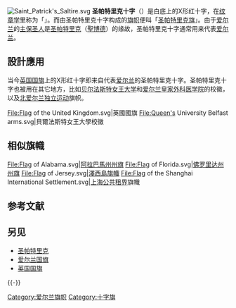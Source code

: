 {{unreferenced|time=2012-03-29T17:14:39+00:00}}
{{NoteTA
|G1=People
|T=zh-cn:圣帕特里克十字;zh-tw:聖派屈克十字;zh-hk:聖派翠克十字;
}}

[[File:Saint_Patrick's_Saltire.svg|thumb]]
'''圣帕特里克十字'''（{{lang-ga|Cros Phádraig}}）是白底上的X形红十字，在[[纹章学|纹章学]]里称为「{{lang|en|blazoned Argent}}」。而由圣帕特里克十字构成的[[旗帜|旗帜]]便叫「[[圣帕特里克旗|圣帕特里克旗]]」。由于[[爱尔兰|爱尔兰]]的[[主保圣人|主保圣人]]是[[圣帕特里克|圣帕特里克]]（[[聖博德|聖博德]]）的缘故，圣帕特里克十字通常用来代表[[爱尔兰|爱尔兰]]。

==設計應用==
当今[[英国国旗|英国国旗]]上的X形红十字即来自代表[[爱尔兰|爱尔兰]]的圣帕特里克十字。圣帕特里克十字也被用在其它地方，比如[[贝尔法斯特女王大学|贝尔法斯特女王大学]]和[[爱尔兰皇家外科医学院|爱尔兰皇家外科医学院]]的校徽，以及[[北爱尔兰独立运动|北爱尔兰独立运动]]旗帜。

<gallery>
File:Flag of the United Kingdom.svg|英國國旗
File:Queen's University Belfast arms.svg|貝爾法斯特女王大學校徽
<!-- 因文件已删，故注解：File:RCSIlogo.gif|愛爾蘭皇家外科醫學院校徽 -->
</gallery>

==相似旗幟==
<gallery>
File:Flag of Alabama.svg|[[阿拉巴馬州州旗|阿拉巴馬州州旗]]
File:Flag of Florida.svg|[[佛罗里达州州旗|佛罗里达州州旗]]
File:Flag of Jersey.svg|[[澤西島旗幟|澤西島旗幟]]
File:Flag of the Shanghai International Settlement.svg|[[上海公共租界|上海公共租界]]旗幟
</gallery>

== 参考文献 ==
{{Reflist}}

== 另见 ==
* [[圣帕特里克|圣帕特里克]]
* [[爱尔兰国旗|爱尔兰国旗]]
* [[英国国旗|英国国旗]]

{{-}}
{{英国旗帜}}

[[Category:爱尔兰旗帜|Category:爱尔兰旗帜]]
[[Category:十字旗|Category:十字旗]]